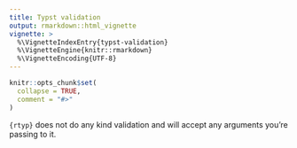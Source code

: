 ```yaml
---
title: Typst validation
output: rmarkdown::html_vignette
vignette: >
  %\VignetteIndexEntry{typst-validation}
  %\VignetteEngine{knitr::rmarkdown}
  %\VignetteEncoding{UTF-8}
---
```


```r
knitr::opts_chunk$set(
  collapse = TRUE,
  comment = "#>"
)
```



`{rtyp}` does not do any kind validation and will accept any arguments you're passing to it.